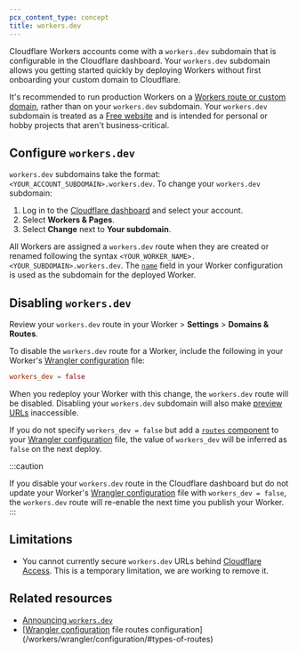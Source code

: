 ```yaml
---
pcx_content_type: concept
title: workers.dev
---
```


Cloudflare Workers accounts come with a `workers.dev` subdomain that is configurable in the Cloudflare dashboard. Your `workers.dev` subdomain allows you getting started quickly by deploying Workers without first onboarding your custom domain to Cloudflare.

It's recommended to run production Workers on a [Workers route or custom domain](/workers/configuration/routing/), rather than on your `workers.dev` subdomain. Your `workers.dev` subdomain is treated as a [Free website](https://www.cloudflare.com/plans/) and is intended for personal or hobby projects that aren't business-critical.

## Configure `workers.dev`

`workers.dev` subdomains take the format: `<YOUR_ACCOUNT_SUBDOMAIN>.workers.dev`. To change your `workers.dev` subdomain:

1. Log in to the [Cloudflare dashboard](https://dash.cloudflare.com) and select your account.
2. Select **Workers & Pages**.
3. Select **Change** next to **Your subdomain**.

All Workers are assigned a `workers.dev` route when they are created or renamed following the syntax `<YOUR_WORKER_NAME>.<YOUR_SUBDOMAIN>.workers.dev`. The [`name`](/workers/wrangler/configuration/#inheritable-keys) field in your Worker configuration is used as the subdomain for the deployed Worker.

## Disabling `workers.dev`

Review your `workers.dev` route in your Worker > **Settings** > **Domains & Routes**.

To disable the `workers.dev` route for a Worker, include the following in your Worker's [Wrangler configuration](/workers/wrangler/configuration) file:


<WranglerConfig>

```toml
workers_dev = false
```

</WranglerConfig>

When you redeploy your Worker with this change, the `workers.dev` route will be disabled. Disabling your `workers.dev` subdomain will also make [preview URLs](/workers/configuration/previews) inaccessible.

If you do not specify `workers_dev = false` but add a [`routes` component](/workers/wrangler/configuration/#routes) to your [Wrangler configuration](/workers/wrangler/configuration) file, the value of `workers_dev` will be inferred as `false` on the next deploy.

:::caution

If you disable your `workers.dev` route in the Cloudflare dashboard but do not update your Worker's [Wrangler configuration](/workers/wrangler/configuration) file with `workers_dev = false`, the `workers.dev` route will re-enable the next time you publish your Worker.
:::

## Limitations

- You cannot currently secure `workers.dev` URLs behind [Cloudflare Access](/cloudflare-one/policies/access/). This is a temporary limitation, we are working to remove it.

## Related resources

- [Announcing `workers.dev`](https://blog.cloudflare.com/announcing-workers-dev)
- [[Wrangler configuration](/workers/wrangler/configuration) file routes configuration](/workers/wrangler/configuration/#types-of-routes)
